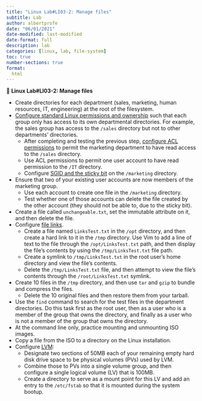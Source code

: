 ```yaml
---
title: "Linux Lab#LI03-2: Manage files"
subtitle: Lab
author: albertprofe
date: "06/01/2021"
date-modified: last-modified
date-format: full
description: lab
categories: [linux, lab, file-system]
toc: true
number-sections: true
format:
  html
---
```


::: {.labs}
📘 **Linux Lab#LI03-2: Manage files**

-   Create directories for each department (sales, marketing, human resources, IT, engineering) at the root of the filesystem.
-   [Configure standard Linux permissions and ownership](https://www.redhat.com/sysadmin/manage-permissions) such that each group only has access to its own departmental directories. For example, the sales group has access to the `/sales` directory but not to other departments' directories.
    -   After completing and testing the previous step, [configure ACL permissions](https://opensource.com/article/20/3/external-drives-linux) to permit the marketing department to have read access to the `/sales` directory.
    -   Use ACL permissions to permit one user account to have read permission to the `/IT` directory.
    -   Configure [SGID and the sticky bit](https://www.redhat.com/sysadmin/suid-sgid-sticky-bit) on the `/marketing` directory.
-   Ensure that two of your existing user accounts are now members of the marketing group.
    -   Use each account to create one file in the `/marketing` directory.
    -   Test whether one of those accounts can delete the file created by the other account (they should not be able to, due to the sticky bit).
-   Create a file called `unchangeable.txt`, set the immutable attribute on it, and then delete the file.
-   Configure [file links](https://www.redhat.com/sysadmin/linking-linux-explained).
    -   Create a file named `LinksTest.txt` in the `/opt` directory, and then create a hard link to it in the `/tmp` directory. Use Vim to add a line of text to the file through the `/opt/LinksTest.txt` path, and then display the file's contents by using the `/tmp/LinksTest.txt` file path.
    -   Create a symlink to `/tmp/LinksTest.txt` in the root user's home directory and view the file's contents.
    -   Delete the `/tmp/LinksTest.txt` file, and then attempt to view the file's contents through the `/root/LinksTest.txt` symlink.
-   Create 10 files in the `/tmp` directory, and then use `tar` and `gzip` to bundle and compress the files.
    -   Delete the 10 original files and then restore them from your tarball.
-   Use the `find` command to search for the test files in the department directories. Do this task first as the root user, then as a user who is a member of the group that owns the directory, and finally as a user who is not a member of the group that owns the directory.
-   At the command line only, practice mounting and unmounting ISO images.
-   Copy a file from the ISO to a directory on the Linux installation.
-   Configure [LVM](https://www.redhat.com/sysadmin/creating-logical-volumes):
    -   Designate two sections of 50MB each of your remaining empty hard disk drive space to be physical volumes (PVs) used by LVM.
    -   Combine those to PVs into a single volume group, and then configure a single logical volume (LV) that is 100MB.
    -   Create a directory to serve as a mount point for this LV and add an entry to the `/etc/fstab` so that it is mounted during the system bootup.
:::




